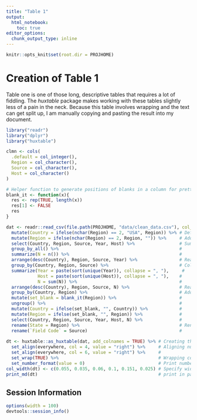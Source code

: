 ```yaml
---
title: "Table 1"
output: 
  html_notebook:
    toc: true
editor_options: 
  chunk_output_type: inline
---
```


```r
knitr::opts_knit$set(root.dir = PROJHOME)
```
# Creation of Table 1

Table one is one of those long, descriptive tables that requires a lot of
fiddling. The *huxtable* package makes working with these tables slightly less
of a pain in the neck. Because this table involves wrapping and the text
can get split up, I am manually copying and pasting the result into my document.


```r
library("readr")
library("dplyr")
library("huxtable")

clmn <- cols(
  .default = col_integer(),
  Region = col_character(),
  Source = col_character(),
  Host = col_character()
)

# Helper function to generate positions of blanks in a column for pretty printing
blank_it <- function(x){
  res <- rep(TRUE, length(x))
  res[1] <- FALSE
  res
}

dat <- readr::read_csv(file.path(PROJHOME, "data/clean_data.csv"), col_types = clmn) %>%
  mutate(Country = ifelse(nchar(Region) == 2, "USA", Region)) %>% # Defining country column
  mutate(Region = ifelse(nchar(Region) == 2, Region, "")) %>%     # Adding blanks for international "states"
  select(Country, Region, Source, Year, Host) %>%                 # Summarizing the number of isolates
  group_by_all() %>%                                              #
  summarize(N = n()) %>%                                          #
  arrange(desc(Country), Region, Source, Year) %>%                # Rearranging rows
  group_by(Country, Region, Source) %>%                           # Collapsing Years and Hosts
  summarize(Year = paste(sort(unique(Year)), collapse = ", "),     #
            Host = paste(sort(unique(Host)), collapse = ", "),    #
            N = sum(N)) %>%                                       #
  arrange(desc(Country), Region, Source, N) %>%                   # Rearranging rows
  group_by(Country, Region) %>%                                   # Adding blanks in repeated Country and Region Names
  mutate(set_blank = blank_it(Region)) %>%                        #
  ungroup() %>%                                                   #
  mutate(Country = ifelse(set_blank, "", Country)) %>%            #
  mutate(Region = ifelse(set_blank, "", Region)) %>%              #
  select(Country, Region, Source, Year, Host, N) %>%              #
  rename(State = Region) %>%                                      # Renaming columns
  rename(`Field Code` = Source)                                   #
  
dt <- huxtable::as_huxtable(dat, add_colnames = TRUE) %>% # Creating the huxtable
  set_align(everywhere, col = 4, value = "right") %>%     # Aligning numeric columns to the right
  set_align(everywhere, col = 6, value = "right") %>%     # 
  set_wrap(TRUE) %>%                                      # Wrapping columns
  set_number_format(value = 0)                            # Print numbers without decimals
col_width(dt) <- c(0.055, 0.035, 0.06, 0.1, 0.151, 0.025) # Specify width for each column
print_md(dt)                                              # print in pandoc markdown format
```



## Session Information

```r
options(width = 100)
devtools::session_info()
```
